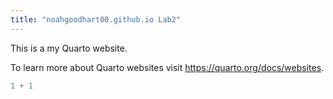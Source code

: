 ```yaml
---
title: "noahgoodhart00.github.io Lab2"
---
```


This is a my Quarto website.

To learn more about Quarto websites visit <https://quarto.org/docs/websites>.

```r
1 + 1
```
